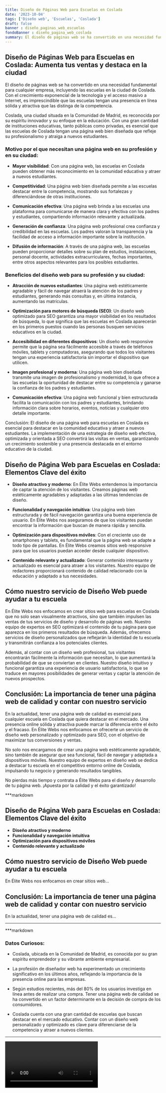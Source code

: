 ```yaml
---
title: Diseño de Páginas Web para Escuelas en Coslada
date: '2023-10-04'
tags: ['Diseño web', 'Escuelas', 'Coslada']
draft: false
banner : diseño_paginas_web_escuelas
fondoBanner : diseño_pagina_web_coslada
summary: El diseño de páginas web se ha convertido en una necesidad fundamental para cualquier empresa, incluyendo las escuelas en la ciudad de Coslada. Con el crecimiento exponencial de la tecnología y el acceso masivo a Internet, es imprescindible que las escuelas tengan una presencia en línea sólida y atractiva que las distinga de la competencia.
---
```


## Diseño de Páginas Web para Escuelas en Coslada: Aumenta tus ventas y destaca en la ciudad

El diseño de páginas web se ha convertido en una necesidad fundamental para cualquier empresa, incluyendo las escuelas en la ciudad de Coslada. Con el crecimiento exponencial de la tecnología y el acceso masivo a Internet, es imprescindible que las escuelas tengan una presencia en línea sólida y atractiva que las distinga de la competencia.

Coslada, una ciudad situada en la Comunidad de Madrid, es reconocida por su espíritu innovador y su enfoque en la educación. Con una gran cantidad de instituciones educativas, tanto públicas como privadas, es esencial que las escuelas de Coslada tengan una página web bien diseñada que refleje su profesionalismo y atraiga a nuevos estudiantes.

### Motivo por el que necesitan una página web en su profesión y en su ciudad:

* **Mayor visibilidad**: Con una página web, las escuelas en Coslada pueden obtener más reconocimiento en la comunidad educativa y atraer a nuevos estudiantes.

* **Competitividad**: Una página web bien diseñada permite a las escuelas destacar entre la competencia, mostrando sus fortalezas y diferenciándose de otras instituciones.

* **Comunicación efectiva**: Una página web brinda a las escuelas una plataforma para comunicarse de manera clara y efectiva con los padres y estudiantes, compartiendo información relevante y actualizada.

* **Generación de confianza**: Una página web profesional crea confianza y credibilidad en las escuelas. Los padres valoran la transparencia y la facilidad de acceso a información importante sobre la institución.

* **Difusión de información**: A través de una página web, las escuelas pueden proporcionar detalles sobre su plan de estudios, instalaciones, personal docente, actividades extracurriculares, fechas importantes, entre otros aspectos relevantes para los posibles estudiantes.

### Beneficios del diseño web para su profesión y su ciudad:

* **Atracción de nuevos estudiantes**: Una página web estéticamente agradable y fácil de navegar atraerá la atención de los padres y estudiantes, generando más consultas y, en última instancia, aumentando las matrículas.

* **Optimización para motores de búsqueda (SEO)**: Un diseño web optimizado para SEO garantiza una mayor visibilidad en los resultados de búsqueda, lo que significa que las escuelas en Coslada aparecerán en los primeros puestos cuando las personas busquen servicios educativos en la ciudad.

* **Accesibilidad en diferentes dispositivos**: Un diseño web responsive permite que la página sea fácilmente accesible a través de teléfonos móviles, tablets y computadoras, asegurando que todos los visitantes tengan una experiencia satisfactoria sin importar el dispositivo que utilicen.

* **Imagen profesional y moderna**: Una página web bien diseñada transmite una imagen de profesionalismo y modernidad, lo que ofrece a las escuelas la oportunidad de destacar entre su competencia y ganarse la confianza de los padres y estudiantes.

* **Comunicación efectiva**: Una página web funcional y bien estructurada facilita la comunicación con los padres y estudiantes, brindando información clara sobre horarios, eventos, noticias y cualquier otro detalle importante.

Conclusión: El diseño de una página web para escuelas en Coslada es esencial para destacar en la comunidad educativa y atraer a nuevos estudiantes. La implementación de una estrategia de diseño web efectiva, optimizada y orientada a SEO convertirá las visitas en ventas, garantizando un crecimiento sostenible y una presencia destacada en el entorno educativo de la ciudad.

<GifSeo />

<Cta />

## Diseño de Página Web para Escuelas en Coslada: Elementos Clave del éxito

- **Diseño atractivo y moderno**: En Élite Webs entendemos la importancia de captar la atención de los visitantes. Creamos páginas web estéticamente agradables y adaptadas a las últimas tendencias de diseño.

- **Funcionalidad y navegación intuitiva**: Una página web bien estructurada y de fácil navegación garantiza una buena experiencia de usuario. En Élite Webs nos aseguramos de que los visitantes puedan encontrar la información que buscan de manera rápida y sencilla.

- **Optimización para dispositivos móviles**: Con el creciente uso de smartphones y tablets, es fundamental que la página web se adapte a todo tipo de pantallas. En Élite Webs creamos sitios web responsive para que los usuarios puedan acceder desde cualquier dispositivo.

- **Contenido relevante y actualizado**: Generar contenido interesante y actualizado es esencial para atraer a los visitantes. Nuestro equipo de redactores proporcionará contenido de calidad relacionado con la educación y adaptado a tus necesidades.

## Cómo nuestro servicio de Diseño Web puede ayudar a tu escuela

En Élite Webs nos enfocamos en crear sitios web para escuelas en Coslada que no solo sean visualmente atractivos, sino que también impulsen las ventas de tus servicios de diseño y desarrollo de páginas web. Nuestro equipo de expertos en SEO optimizará el contenido de tu página para que aparezca en los primeros resultados de búsqueda. Además, ofrecemos servicios de diseño personalizados que reflejarán la identidad de tu escuela y transmitirán confianza a los potenciales clientes.

Además, al contar con un diseño web profesional, tus visitantes encontrarán fácilmente la información que necesitan, lo que aumentará la probabilidad de que se conviertan en clientes. Nuestro diseño intuitivo y funcional garantiza una experiencia de usuario satisfactoria, lo que se traduce en mayores posibilidades de generar ventas y captar la atención de nuevos prospectos.

## Conclusión: La importancia de tener una página web de calidad y contar con nuestro servicio

En la actualidad, tener una página web de calidad es esencial para cualquier escuela en Coslada que quiera destacar en el mercado. Una presencia online sólida y atractiva puede marcar la diferencia entre el éxito y el fracaso. En Élite Webs nos enfocamos en ofrecerte un servicio de diseño web personalizado y optimizado para SEO, con el objetivo de maximizar tus conversiones y ventas.

No solo nos encargamos de crear una página web estéticamente agradable, sino también de asegurar que sea funcional, fácil de navegar y adaptada a dispositivos móviles. Nuestro equipo de expertos en diseño web se dedica a destacar tu escuela en el competitivo entorno online de Coslada, impulsando tu negocio y generando resultados tangibles.

No pierdas más tiempo y contrata a Élite Webs para el diseño y desarrollo de tu página web. ¡Apuesta por la calidad y el éxito garantizado!

***markdown
## Diseño de Página Web para Escuelas en Coslada: Elementos Clave del éxito

- **Diseño atractivo y moderno**
- **Funcionalidad y navegación intuitiva**
- **Optimización para dispositivos móviles**
- **Contenido relevante y actualizado**

## Cómo nuestro servicio de Diseño Web puede ayudar a tu escuela

En Élite Webs nos enfocamos en crear sitios web...
 ## Conclusión: La importancia de tener una página web de calidad y contar con nuestro servicio

En la actualidad, tener una página web de calidad es...
***
***markdown
### Datos Curiosos:

- Coslada, ubicada en la Comunidad de Madrid, es conocida por su gran espíritu emprendedor y su vibrante ambiente empresarial.

- La profesión de diseñador web ha experimentado un crecimiento significativo en los últimos años, reflejando la importancia de la presencia online para las empresas.

- Según estudios recientes, más del 80% de los usuarios investiga en línea antes de realizar una compra. Tener una página web de calidad se ha convertido en un factor determinante en la decisión de compra de los consumidores.

- Coslada cuenta con una gran cantidad de escuelas que buscan destacar en el mercado educativo. Contar con un diseño web personalizado y optimizado es clave para diferenciarse de la competencia y atraer a nuevos clientes.
***

<Video />

<CtaBot job='Escuelas' city='Coslada'/>

<Gmaps query='Coslada+españa+maps' />